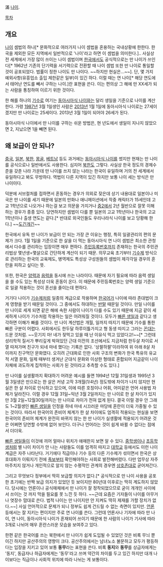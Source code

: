 滿 [[나이]]. 

[[목차]]
== 개요 ==
[[나이]] 셈법의 하나[* 문화적으로 여러가지 나이 셈법을 혼용하는 국내상황에 한한다. 한국을 제외한 모든 지역에서 일반적으로 '나이'라고 하면 이 셈법을 의미한다.].. 사실상 전 세계에서 가장 많이 쓰이는 나이 셈법이며 [[한국]]에서도 공식적으로는 만 나이가 쓰인다[* 1962년 기존의 단기력을 서기력으로 전환할 때 나이 셈법 또한 만 나이로 통일할 것이 공포되었다. 법률이 정한 나이도 만 나이다. ~~하지만 현실은...~~]. 단, 몇 가지 예외사항(유흥업소 출입 제한같은 일부)이 있긴 하다. 이럴 때는 연 나이[* 해당 연도에서 태어난 연도를 빼서 구하는 나이.]란 표현을 쓴다. 이는 편의상 그 해에 만 XX세가 되는 사람을 통칭하여 이르기 위한 것이다.

한 해를 하나의 [[기수]]로 여기는 [[동아시아식 나이]]와는 달리 생일을 기준으로 나이를 계산한다. 가령 [[1987년]] 3월 1일생인 사람은 [[2013년]] 1월 1일에 동아시아식 나이로는 27세이겠지만 만 나이로는 25세이다. 2013년 3월 1일이 되어야 26세가 된다.

동아시아식 나이에서 만 나이를 구하는 쉬운 방법은, 현 년도에서 생일이 지나지 않았으면 2, 지났으면 1을 빼면 된다. 

== 왜 보급이 안 되나? ==
[[중국]], [[일본]], [[북한]], [[몽골]], [[베트남]] 등도 과거에는 [[동아시아식 나이]]를 썼지만 현재는 만 나이를 공식으로나 일반에서도 사용한다. 심지어 [[북한]]도 그렇다. 사실상 한국 정도의 경제수준을 갖춘 나라 가운데 만 나이를 쓰지 않는 나라는 한국이 유일하며 거의 전 세계에서 유일하다고 봐도 무방하다. 역법이 다른 지역이 있긴 하지만 보통 나이 세는 방식은 만 나이이다.

덕분에 서브컬처를 접하면서 혼동하는 경우가 의외로 잦은데 상기 내용대로 일본이나 미국은 만 나이를 세기 때문에 일본의 만화나 애니메이션에서 작중 캐릭터가 15세인데 고교 1학년으로 나오거나 하는걸 보고 의문을 가지거나 [[중2병|중2]]에서 2년 월반으로 잘못 이해하는 경우가 종종 있다. 당연하지만 셈법이 다를 뿐 일본의 고교 1학년이나 한국의 고교 1학년이나 출생 연도는 같다.[* 반대로 외국인들도 우리나라식 나이를 보고 당황해 한다.] ~~[[도긴개긴]]~~

한국에서 유독 만 나이가 보급이 안 되는 가장 큰 이유는 행정, 특히 일괄관리의 편의 문제가 크다. 1월 1일을 기준으로 한 살을 더 먹는 동아시아식 연 나이 셈법은 최소한 관청에서 다수를 관리하는 입장이면 매우 편하다. [[주민등록번호]]까지 존재하는 한국의 주민관리법상 몇년생=몇살으로 간단하게 계산이 되기 때문. 의무교육 초기부터 [[기수제]] 방식으로 관리하는 한국의 교육제도, 병역제도 특성상 구성원들의 셈법이 제각각일 경우의 혼란을 피하고 싶다는 뜻.  

또한, 한국은 [[양력]]과 [[음력]]을 동시에 쓰는 나라이다. 때문에 자기 필요에 따라 음력 생일을 쓸 수도 있는 특성상 더욱 혼동이 온다. 이 때문에 주민등록번호는 양력 생일 기준으로 일괄 적용하는 것이 혼선을 줄이는데 편하다.

거기다 나이가 [[기수제]]처럼 일종의 계급으로 작용하며 [[한국어]]가 나이에 따라 존대법이 크게 영향을 받기 때문일 것이다. 그 중에서도 하대하는 [[반말]] 때문일 것이다. 만일 나이를 만 나이로 세게 되면 같은 해에 속한 사람이 나이가 다를 수도 있기 때문에 지금 같이 세세하게 나이가 기수처럼 작용하는 일은 어려워질 것이다. 모두가 [[빠른 생일]]과 같다고 생각하면 이해가 빠를 것이다. 만 나이 계산법은 개월, 일까지 따지기 때문에 기수를 통한 빠른 구분이 어렵다. 사회에서도 한두달 하루이틀가지고 형 동생 따지고 그러는 [[꼰대]]는 드문 것처럼. ~~웃기지 마! 네가 젖먹고 있을 때 난 이유식 먹고 있었다고!~~[* 그런데 성리학적 질서가 뿌리깊게 박혀있던 근대 이전의 조선에서도 지금처럼 한두살 차이로 서열 따져가며 친구가 되네 마네 했다는 기록은 없다. '상팔하팔'이라하여 위 아래 8살 차이까지 친구먹던 문화였다. 오히려 근대화로 인한 사회 구조의 변화가 한국 특유의 유교적 서열 문화, 일제 때부터 생겨난 군대식 문화와 이상한 형태로 혼합되어 지금같이 나이 자체에 과도하게 집착하는 사회가 된 것이라고 추측할 수도 있다.] 

만 나이를 실생활까지 확대하기 어려운 예시를 들면 1994년 12월 31일생과 1995년 3월 3일생은 만으로는 한 살은 커녕 고작 3개월(1/4년) 정도밖에 차이가 나지 않지만 현실은 한 살 차이로 인식하고 있으며, 이에 따른 호칭이나 어휘, 어미같은 언어 사용법 자체가 달라진다. 이럴 경우 12월 31일~익년 3월 2일까지는 만 나이로 한 살 차이가 있지만 3월 2일~12월30일까지는 만 나이로 차이가 전혀 없게 된다. 결국 이럴 경우 안 그래도 1~2월생인 [[빠른 생일]]을 인정을 하네 마네 시끄러운 마당에 혼란이 더욱 가중될 수 있는 것이다. 따라서 한국어의 존비어 체계가 한 살 차이에도 엄격히 적용되는 현실을 보면 한국어의 존비어 체계가 완전히 바뀌지 않는 한 만 나이가 실생활에 적용되기 어려운 것은 어쩌면 당연할 수밖에 없어 보인다. 더구나 언어라는 것이 쉽게 바뀔 수 없다는 점에서 더더욱.  

[[빠른 생일]]들이 이것에 끼어 얼마나 위치가 애매한지 보면 알 수 있다. [[중학생]]이나 [[초등학생]]처럼 별 나이 차이가 안 나는 사람들도 이를 엄격히 따지고 [[대학교]] 등에서도 이런 나이 계급은 자주 나타난다. 거기에다 직급이나 기수 등의 다른 기수제가 섞이면서 한국은 상호대화가 이뤄지기 전에 [[족보]]부터 확인해야하는 사회로 발전해버렸다. 다만 업무상 자주 마주치지 않거나 개인적으로 알지 않는 수평적인 관계의 경우엔 [[상호존대]]로 굳어져간다.

그리고 무엇보다 정부에서 딱히 보급할 의지가 없다.[* 공식적으로 만 나이 사용을 공포한 초기에는 반짝 보급 의지가 있었던 듯 보이지만 80년대 이후로는 딱히 계도하지 않았다. 당시에는 언론이나 공식매체에서 만 나이가 잘 정착되었으므로 굳이 개개인 사이에서 쓰이는 것 까지 막을 필요를 못 느낀 듯 하다.  ~~근데 요즘은 기자들이 나이를 아무거나 엿장수 맘대로 쓴다. 법적 나이는 만 나이지만 안 지켜도 딱히 제재를 가할 장치가 없다.~~] 사실 언어적으로 문제가 되니 정부도 쉽게 건드릴 수 없는 측면이 있지만. [[언론]] 등에서는 잘 지키는 편이지만 주로 연 나이를 쓴다. 그런데 언론사나 기자에 따라 만 나이, 연 나이, 동아시아식 나이가 혼재되어 쓰이기 때문에 한 사람의 나이가 기사에 따라 3개로 나뉘어 매우 혼란스러운 모습을 보여주고 있다.

한편 같은 한국어를 쓰는 북한에서 만 나이가 쉽게 도입될 수 있었던 것은 비록 무늬 뿐이긴 하지만 공산주의의 영향이 크다. 공산주의에서는 남녀노소 불문하고 모두가 평등하다는 입장을 지키고 있어 보통 '''동무'''라는 표현을 쓴다. 비록 '''동지'''와 '''동무'''를 상급자에게는 '동지', 동급자나 하급자에게는 '동무'라고 쓰며 약간의 차이를 두고 있긴 하지만 대개 나이보다는 직급이나 사회적 위치에 따라 나뉘는 게 보통이다.
